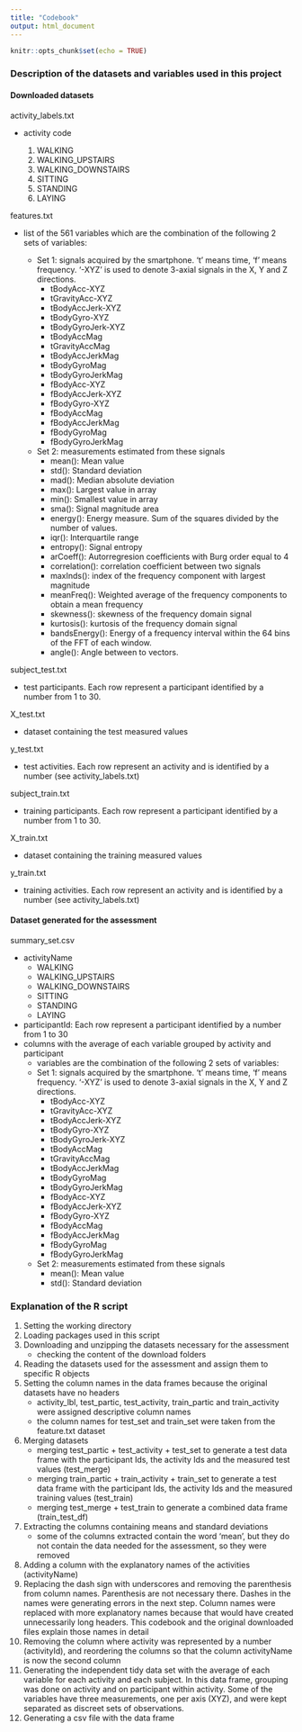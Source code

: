 ```yaml
---
title: "Codebook"
output: html_document
---
```


```r
knitr::opts_chunk$set(echo = TRUE)
```

### Description of the datasets and variables used in this project

#### Downloaded datasets

activity_labels.txt

  * activity code
  
    1. WALKING
    2. WALKING_UPSTAIRS
    3. WALKING_DOWNSTAIRS
    4. SITTING
    5. STANDING
    6. LAYING
    
features.txt

  * list of the 561 variables which are the combination of the following 2 sets of variables:
  
    * Set 1: signals acquired by the smartphone. 't' means time, 'f' means frequency. '-XYZ' is used to denote 3-axial signals in the X, Y and Z directions.
        * tBodyAcc-XYZ
        * tGravityAcc-XYZ
        * tBodyAccJerk-XYZ
        * tBodyGyro-XYZ
        * tBodyGyroJerk-XYZ
        * tBodyAccMag
        * tGravityAccMag
        * tBodyAccJerkMag
        * tBodyGyroMag
        * tBodyGyroJerkMag
        * fBodyAcc-XYZ
        * fBodyAccJerk-XYZ
        * fBodyGyro-XYZ
        * fBodyAccMag
        * fBodyAccJerkMag
        * fBodyGyroMag
        * fBodyGyroJerkMag
    * Set 2: measurements estimated from these signals
        * mean(): Mean value
        * std(): Standard deviation
        * mad(): Median absolute deviation 
        * max(): Largest value in array
        * min(): Smallest value in array
        * sma(): Signal magnitude area
        * energy(): Energy measure. Sum of the squares divided by the number of values. 
        * iqr(): Interquartile range 
        * entropy(): Signal entropy
        * arCoeff(): Autorregresion coefficients with Burg order equal to 4
        * correlation(): correlation coefficient between two signals
        * maxInds(): index of the frequency component with largest magnitude
        * meanFreq(): Weighted average of the frequency components to obtain a mean frequency
        * skewness(): skewness of the frequency domain signal 
        * kurtosis(): kurtosis of the frequency domain signal 
        * bandsEnergy(): Energy of a frequency interval within the 64 bins of the FFT of each window.
        * angle(): Angle between to vectors.

subject_test.txt

  * test participants. Each row represent a participant identified by a number from 1 to 30.
  
X_test.txt

  * dataset containing the test measured values
  
y_test.txt

  * test activities. Each row represent an activity and is identified by a number (see activity_labels.txt)
  
subject_train.txt

  * training participants. Each row represent a participant identified by a number from 1 to 30.
  
X_train.txt

  * dataset containing the training measured values
  
y_train.txt

  * training activities. Each row represent an activity and is identified by a number (see activity_labels.txt)
  
#### Dataset generated for the assessment

summary_set.csv

  * activityName
    * WALKING
    * WALKING_UPSTAIRS
    * WALKING_DOWNSTAIRS
    * SITTING
    * STANDING
    * LAYING
  * participantId: Each row represent a participant identified by a number from 1 to 30
  * columns with the average of each variable grouped by activity and participant
    * variables are the combination of the following 2 sets of variables:
    * Set 1: signals acquired by the smartphone. 't' means time, 'f' means frequency. '-XYZ' is used to denote 3-axial signals in the X, Y and Z directions.
        * tBodyAcc-XYZ
        * tGravityAcc-XYZ
        * tBodyAccJerk-XYZ
        * tBodyGyro-XYZ
        * tBodyGyroJerk-XYZ
        * tBodyAccMag
        * tGravityAccMag
        * tBodyAccJerkMag
        * tBodyGyroMag
        * tBodyGyroJerkMag
        * fBodyAcc-XYZ
        * fBodyAccJerk-XYZ
        * fBodyGyro-XYZ
        * fBodyAccMag
        * fBodyAccJerkMag
        * fBodyGyroMag
        * fBodyGyroJerkMag
    * Set 2: measurements estimated from these signals
        * mean(): Mean value
        * std(): Standard deviation
        
### Explanation of the R script
1. Setting the working directory
2. Loading packages used in this script
3. Downloading and unzipping the datasets necessary for the assessment
    * checking the content of the download folders
4. Reading the datasets used for the assessment and assign them to specific R objects
5. Setting the column names in the data frames because the original datasets have no headers
    * activity_lbl, test_partic, test_activity, train_partic and train_activity were assigned descriptive column names
    * the column names for test_set and train_set were taken from the feature.txt dataset
6. Merging datasets
    * merging test_partic + test_activity + test_set to generate a test data frame with the participant Ids, the activity Ids and the measured test values (test_merge)
    * merging train_partic + train_activity + train_set to generate a test data frame with the participant Ids, the activity Ids and the measured training values (test_train)
    * merging test_merge + test_train to generate a combined data frame (train_test_df)
7. Extracting the columns containing means and standard deviations
    * some of the columns extracted contain the word 'mean', but they do not contain the data needed for the assessment, so they were removed
8. Adding a column with the explanatory names of the activities (activityName)
9. Replacing the dash sign with underscores and removing the parenthesis from column names. Parenthesis are not necessary there. Dashes in the names were generating errors in the next step. Column names were replaced with more explanatory names because that would have created unnecessarily long headers. This codebook and the original downloaded files explain those names in detail
10. Removing the column where activity was represented by a number (activityId), and reordering the columns so that the column activityName is now the second column
11. Generating the independent tidy data set with the average of each variable for each activity and each subject. In this data frame, grouping was done on activity and on participant within activity. Some of the variables have three measurements, one per axis (XYZ), and were kept separated as discreet sets of observations.
12. Generating a csv file with the data frame